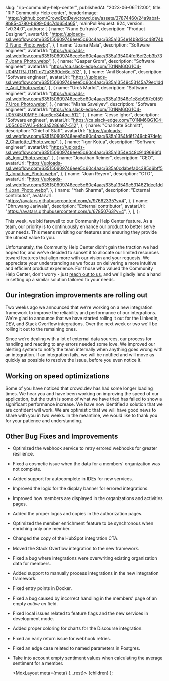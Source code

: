 
  slug: "rip-community-help-center",
  publishedAt: "2023-06-06T12:00",
  title: "RIP Community Help center",
  headerImage:
    "https://github.com/CrowdDotDev/crowd.dev/assets/37874460/24a9abaf-8b85-4780-b699-04c7dd654a65",
  mainPullRequest: 924,
  version: "v0.34.0",
  authors: [
    {
      name: "Nuno Eufrasio",
      description: "Product Designer",
      avatarUrl:
        "https://uploads-ssl.webflow.com/635150609746eee5c60c4aac/635a1354e14b8d3cc48f74b0_Nuno_Photo.webp",
    },
    {
      name: "Joana Maia",
      description: "Software engineer",
      avatarUrl:
        "https://uploads-ssl.webflow.com/635150609746eee5c60c4aac/635a135404fcf6ef2cb3b737_Joana_Photo.webp",
    },
    {
      name: "Gasper Grom",
      description: "Software engineer",
      avatarUrl: "https://ca.slack-edge.com/T01NM6QG1C4-U04MTRJJTN1-d72a3890dc6c-512",
    },
    {
      name: "Anil Bostanci",
      description: "Software engineer",
      avatarUrl:
        "https://uploads-ssl.webflow.com/635150609746eee5c60c4aac/635a13549c53145a79ec1dde_Anil_Photo.webp",
    },
    {
      name: "Uroš Marlot",
      description: "Software engineer",
      avatarUrl:
        "https://uploads-ssl.webflow.com/635150609746eee5c60c4aac/635a13546c1c8eb957c0f597_Uros_Photo.webp",
    },
    {
      name: "Misha Savelyev",
      description: "Software engineer",
      avatarUrl: "https://ca.slack-edge.com/T01NM6QG1C4-U05745U0MPE-f4ae6ec344bc-512",
    },
    {
      name: "Jesse Ighor",
      description: "Software engineer",
      avatarUrl: "https://ca.slack-edge.com/T01NM6QG1C4-U05460EVA15-8fc3a5286a87-512",
    },
    {
      name: "Charlotte Schmitt",
      description: "Chief of Staff",
      avatarUrl:
        "https://uploads-ssl.webflow.com/635150609746eee5c60c4aac/635a1354fd6f246cb97defc2_Charlotte_Photo.webp",
    },
    {
      name: "Igor Kotua",
      description: "Software engineer",
      avatarUrl:
        "https://uploads-ssl.webflow.com/635150609746eee5c60c4aac/635a1354e448c91d9696fda8_Igor_Photo.webp",
    },
    {
      name: "Jonathan Reimer",
      description: "CEO",
      avatarUrl:
        "https://uploads-ssl.webflow.com/635150609746eee5c60c4aac/635a0cdabefa0c385d6bff53_Jonathan_Photo.webp",
    },
    {
      name: "Joan Reyero",
      description: "CTO",
      avatarUrl:
        "https://uploads-ssl.webflow.com/635150609746eee5c60c4aac/635a13549c5314621dec1ddf_Joan_Photo.webp",
    },
    {
      name: "Yash Sharma",
      description: "External contributor",
      avatarUrl: "https://avatars.githubusercontent.com/u/97662335?v=4",
    },
    {
      name: "Dhruwang Jariwala",
      description: "External contributor",
      avatarUrl: "https://avatars.githubusercontent.com/u/67850763?v=4",
    },
  ],
};

This week, we bid farewell to our Community Help Center feature. As a team, our priority is to continuously enhance our product to better serve your needs. This means revisiting our features and ensuring they provide the utmost value to you.

Unfortunately, the Community Help Center didn't gain the traction we had hoped for, and we've decided to sunset it to allocate our limited resources toward features that align more with our vision and your requests. We appreciate your understanding as we focus on delivering a more intuitive and efficient product experience.
For those who valued the Community Help Center, don't worry - just [reach out to us](mailto:help@crowd.dev), and we'll gladly lend a hand in setting up a similar solution tailored to your needs.

## Our integration improvements are rolling out <PullRequest number="972">

Two weeks ago we announced that we’re working on a new integration framework to improve the reliability and performance of our integrations. We're glad to announce that we have started rolling it out for the LinkedIn, DEV, and Stack Overflow integrations. Over the next week or two we'll be rolling it out to the remaining ones.

Since we’re dealing with a lot of external data sources, our process for handling and reacting to any errors needed some love. We improved our alerting system to notify the team internally when anything goes wrong with an integration. If an integration fails, we will be notified and will move as quickly as possible to resolve the issue, before you even notice it.

## Working on speed optimizations

Some of you have noticed that crowd.dev has had some longer loading times. We hear you and have been working on improving the speed of our application, but the truth is some of what we have tried has failed to show a significant performance increase. We have now identified a solution that we are confident will work. We are optimistic that we will have good news to share with you in two weeks. In the meantime, we would like to thank you for your patience and understanding.

## Other Bug Fixes and Improvements

- Optimized the webhook service to retry errored webhooks for greater resilience. <PullRequest number="923"/>
- Fixed a cosmetic issue when the data for a members' organization was not complete. <PullRequest number="930"/>
- Added support for autocomplete in IDEs for new services. <PullRequest number="931"/>
- Improved the logic for the display banner for errored integrations. <PullRequest number="914"/>
- Improved how members are displayed in the organizations and activities pages. <PullRequest number="939"/>
- Added the proper logos and copies in the authorization pages. <PullRequest number="940"/>
- Optimized the member enrichment feature to be synchronous when enriching only one member. <PullRequest number="937"/>
- Changed the copy of the HubSpot integration CTA. <PullRequest number="921"/>
- Moved the Stack Overflow integration to the new framework. <PullRequest number="936"/>
- Fixed a bug where integrations were overwriting existing organization data for members. <PullRequest number="935"/>
- Added support to manually process integrations in the new integration framework. <PullRequest number="928"/>
- Fixed entry points in Docker. <PullRequest number="929"/>
- Fixed a bug caused by incorrect handling in the members' page of an empty _active on_ field. <PullRequest number="925"/>
- Fixed local issues related to feature flags and the new services in development mode. <PullRequest number="927"/>
- Added proper coloring for charts for the Discourse integration. <PullRequest number="918"/>
- Fixed an early return issue for webhook retries. <PullRequest number="917"/>
- Fixed an edge case related to named parameters in Postgres. <PullRequest number="944"/>
- Take into account empty sentiment values when calculating the average sentiment for a member. <PullRequest number="943"/>

  <MdxLayout meta={meta} {...rest}>
    {children}
  </MdxLayout>
);

